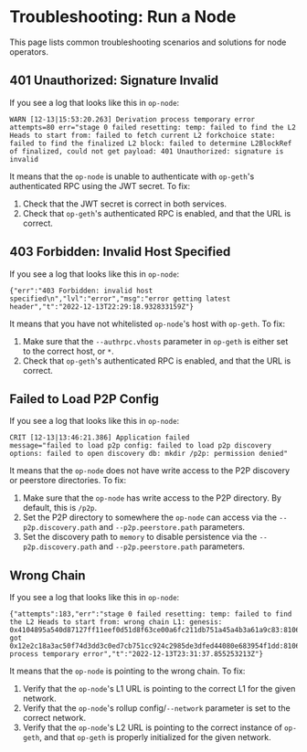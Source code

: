 # Troubleshooting: Run a Node

This page lists common troubleshooting scenarios and solutions for node operators.

## 401 Unauthorized: Signature Invalid

If you see a log that looks like this in `op-node`:

```
WARN [12-13|15:53:20.263] Derivation process temporary error       attempts=80 err="stage 0 failed resetting: temp: failed to find the L2 Heads to start from: failed to fetch current L2 forkchoice state: failed to find the finalized L2 block: failed to determine L2BlockRef of finalized, could not get payload: 401 Unauthorized: signature is invalid
```

It means that the `op-node` is unable to authenticate with `op-geth`'s authenticated RPC using the JWT secret. To fix:

1.  Check that the JWT secret is correct in both services.
2.  Check that `op-geth`'s authenticated RPC is enabled, and that the URL is correct.

## 403 Forbidden: Invalid Host Specified

If you see a log that looks like this in `op-node`:

```
{"err":"403 Forbidden: invalid host specified\n","lvl":"error","msg":"error getting latest header","t":"2022-12-13T22:29:18.932833159Z"}
```

It means that you have not whitelisted `op-node`'s host with `op-geth`. To fix:

1.  Make sure that the `--authrpc.vhosts` parameter in `op-geth` is either set to the correct host, or `*`.
2.  Check that `op-geth`'s authenticated RPC is enabled, and that the URL is correct.

## Failed to Load P2P Config

If you see a log that looks like this in `op-node`:

```
CRIT [12-13|13:46:21.386] Application failed                       message="failed to load p2p config: failed to load p2p discovery options: failed to open discovery db: mkdir /p2p: permission denied"
```

It means that the `op-node` does not have write access to the P2P discovery or peerstore directories. To fix:

1.  Make sure that the `op-node` has write access to the P2P directory. By default, this is `/p2p`.
2.  Set the P2P directory to somewhere the `op-node` can access via the `--p2p.discovery.path` and `--p2p.peerstore.path` parameters.
3.  Set the discovery path to `memory` to disable persistence via the `--p2p.discovery.path` and `--p2p.peerstore.path` parameters.

## Wrong Chain

If you see a log that looks like this in `op-node`:

```
{"attempts":183,"err":"stage 0 failed resetting: temp: failed to find the L2 Heads to start from: wrong chain L1: genesis: 0x4104895a540d87127ff11eef0d51d8f63ce00a6fc211db751a45a4b3a61a9c83:8106656, got 0x12e2c18a3ac50f74d3dd3c0ed7cb751cc924c2985de3dfed44080e683954f1dd:8106656","lvl":"warn","msg":"Derivation process temporary error","t":"2022-12-13T23:31:37.855253213Z"}
```

It means that the `op-node` is pointing to the wrong chain. To fix:

1.  Verify that the `op-node`'s L1 URL is pointing to the correct L1 for the given network.
2.  Verify that the `op-node`'s rollup config/`--network` parameter is set to the correct network.
3.  Verify that the `op-node`'s L2 URL is pointing to the correct instance of `op-geth`, and that `op-geth` is properly initialized for the given network.
